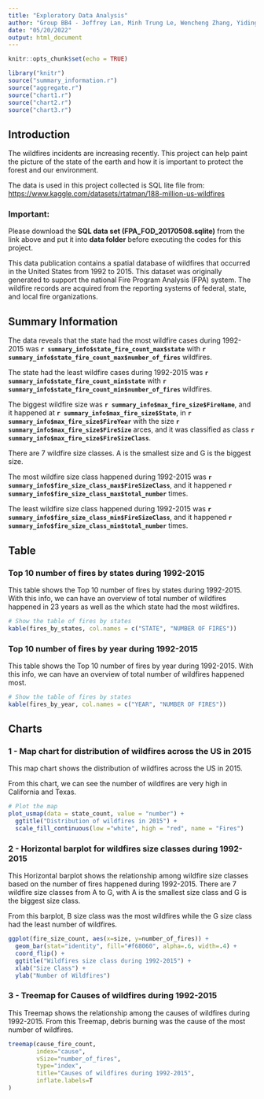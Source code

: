 ```yaml
---
title: "Exploratory Data Analysis"
author: "Group BB4 - Jeffrey Lan, Minh Trung Le, Wencheng Zhang, Yiding Zhang"
date: "05/20/2022"
output: html_document
---
```


```r
knitr::opts_chunk$set(echo = TRUE)
```

```r
library("knitr")
source("summary_information.r")
source("aggregate.r")
source("chart1.r")
source("chart2.r")
source("chart3.r")
```

## Introduction

The wildfires incidents are increasing recently. This project can help paint the picture of the state of the earth and how it is important to protect the forest and our environment.

The data is used in this project collected is SQL lite file from: <https://www.kaggle.com/datasets/rtatman/188-million-us-wildfires>

### __Important__: 
Please download the __SQL data set (FPA_FOD_20170508.sqlite)__ from the link above and put it into __data folder__ before executing the codes for this project.

This data publication contains a spatial database of wildfires that occurred in the United States from 1992 to 2015. This dataset was originally generated to support the national Fire Program Analysis (FPA) system. The wildfire records are acquired from the reporting systems of federal, state, and local fire organizations.

## Summary Information

The data reveals that the state had the most wildfire cases during 1992-2015 was __`r summary_info$state_fire_count_max$state`__ with __`r summary_info$state_fire_count_max$number_of_fires`__ wildfires.

The state had the least wildfire cases during 1992-2015 was __`r summary_info$state_fire_count_min$state`__ with __`r summary_info$state_fire_count_min$number_of_fires`__ wildfires.

The biggest wildfire size was __`r summary_info$max_fire_size$FireName`__, and it happened at __`r summary_info$max_fire_size$State`__, in __`r summary_info$max_fire_size$FireYear`__ with the size __`r summary_info$max_fire_size$FireSize`__ arces, and it was classified as class __`r summary_info$max_fire_size$FireSizeClass`__.

There are 7 wildfire size classes. A is the smallest size and G is the biggest size.

The most wildfire size class happened during 1992-2015 was __`r summary_info$fire_size_class_max$FireSizeClass`__, and it happened __`r summary_info$fire_size_class_max$total_number`__ times.

The least wildfire size class happened during 1992-2015 was __`r summary_info$fire_size_class_min$FireSizeClass`__, and it happened __`r summary_info$fire_size_class_min$total_number`__ times.

## Table

### Top 10 number of fires by states during 1992-2015

This table shows the Top 10 number of fires by states during 1992-2015. With this info, we can have an overview of total number of wildfires happened in 23 years as well as the which state had the most wildfires.

```r
# Show the table of fires by states
kable(fires_by_states, col.names = c("STATE", "NUMBER OF FIRES"))
```
### Top 10 number of fires by year during 1992-2015

This table shows the Top 10 number of fires by year during 1992-2015. With this info, we can have an overview of total number of wildfires happened most.

```r
# Show the table of fires by states
kable(fires_by_year, col.names = c("YEAR", "NUMBER OF FIRES"))
```

## Charts

### 1 - Map chart for distribution of wildfires across the US in 2015

This map chart shows the distribution of wildfires across the US in 2015.

From this chart, we can see the number of wildfires are very high in California and Texas.

```r
# Plot the map
plot_usmap(data = state_count, value = "number") +
  ggtitle("Distribution of wildfires in 2015") +
  scale_fill_continuous(low ="white", high = "red", name = "Fires")
```

### 2 - Horizontal barplot for wildfires size classes during 1992-2015

This Horizontal barplot shows the relationship among wildfire size classes based on the number of fires happened during 1992-2015. There are 7 wildfire size classes from A to G, with A is the smallest size class and G is the biggest size class.

From this barplot, B size class was the most wildfires while the G size class had the least number of wildfires.

```r
ggplot(fire_size_count, aes(x=size, y=number_of_fires)) + 
  geom_bar(stat="identity", fill="#f68060", alpha=.6, width=.4) +
  coord_flip() +
  ggtitle("Wildfires size class during 1992-2015") +
  xlab("Size Class") +
  ylab("Number of Wildfires")
```

### 3 - Treemap for Causes of wildfires during 1992-2015

This Treemap shows the relationship among the causes of wildfires during 1992-2015. From this Treemap, debris burning was the cause of the most number of wildfires.

```r
treemap(cause_fire_count,
        index="cause",
        vSize="number_of_fires",
        type="index",
        title="Causes of wildfires during 1992-2015",
        inflate.labels=T
)
```